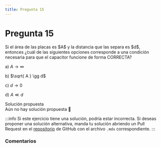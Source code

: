 ```yaml
---
title: Pregunta 15
---
```



# Pregunta 15

<div className="exercise">
Si el área de las placas es $A$ y la distancia que las separa es $d$, entonces ¿̇cuál de las siguientes opciones corresponde a una condición necesaria para que el capacitor funcione de forma CORRECTA?

a) $A \rightarrow \infty$

b) $\sqrt{ A } \gg d$

c) $d \rightarrow 0$

d) $A \ll d$
</div>

<MDXDetails>
<summary>Solución propuesta</summary>

<div className="exercise">
Aún no hay solución propuesta 🥲
</div>

:::info
Si este ejercicio tiene una solución, podría estar incorrecta. Si deseas proponer una solución alternativa, manda tu solución abriendo
un Pull Request en el [repositorio](https://github.com/crow-rojas/apuntes-fundamentals/pulls) de GitHub con el archivo
`.mdx` correspondiente.
:::

</MDXDetails>

### Comentarios

<Disqus
  url="https://crow-rojas.github.io/apuntes-fundamentals/docs/science/electromagnetism/exercises/2018-2/p15"
  identifier="docs/science/electromagnetism/exercises/2018-2/p15"
  title="2018-2 Electricidad y Magnetismo - Pregunta 15"
/>
